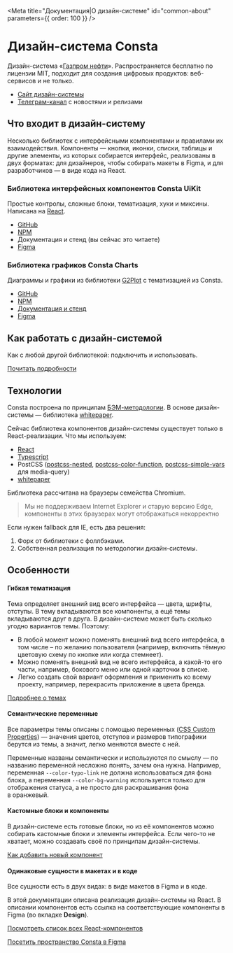 
<Meta title="Документация|О дизайн-системе" id="common-about" parameters={{ order: 100 }} />

# Дизайн-система Consta

Дизайн-система «[Газпром нефти](https://www.gazprom-neft.ru/)». Распространяется бесплатно по лицензии MIT, подходит для создания цифровых продуктов: веб-сервисов и не только.

- [Сайт дизайн-системы](http://consta.gazprom-neft.ru)
- [Телеграм-канал](https://t.me/consta_ui_releases) с новостями и релизами

## Что входит в дизайн-систему

Несколько библиотек с интерфейсными компонентами
и правилами их взаимодействия. Компоненты — кнопки, иконки, списки, таблицы и другие элементы, из которых собирается интерфейс, реализованы в двух форматах: для дизайнеров, чтобы собирать макеты в Figma, и для разработчиков — в виде кода на React.

### Библиотека интерфейсных компонентов Consta UiKit

Простые контролы, сложные блоки, тематизация, хуки и миксины. Написана на [React](https://reactjs.org/).

- [GitHub](https://github.com/gazprom-neft/consta-uikit)
- [NPM](https://www.npmjs.com/package/@consta/uikit)
- Документация и стенд (вы сейчас это читаете)
- [Figma](https://www.figma.com/community/file/853774806786762374)

### Библиотека графиков Consta Charts

Диаграммы и графики из библиотеки [G2Plot](https://g2plot.antv.vision/en) с тематизацией из Consta.

- [GitHub](https://github.com/gazprom-neft/consta-charts)
- [NPM](https://www.npmjs.com/package/@consta/charts)
- [Документация и стенд](https://consta-charts.vercel.app/)
- [Figma](https://www.figma.com/community/file/982611119114314434)

## Как работать с дизайн-системой

Как с любой другой библиотекой: подключить и использовать.

[Почитать подробности](?path=/docs/common-workflow--page)

## Технологии

Consta построена по принципам [БЭМ-методологии](https://ru.bem.info/).
В основе дизайн-системы — библиотека [whitepaper](https://github.com/whitepapertools).

Сейчас библиотека компонентов дизайн-системы существует только в React-реализации. Что мы используем:

- [React](https://reactjs.org/)
- [Typescript](https://www.typescriptlang.org/)
- PostCSS ([postcss-nested](https://github.com/postcss/postcss-nested), [postcss-color-function](https://github.com/postcss/postcss-color-function), [postcss-simple-vars](https://github.com/postcss/postcss-simple-vars) для media-query)
- [whitepaper](https://github.com/whitepapertools)

Библиотека рассчитана на браузеры семейства Chromium.

> Мы не поддерживаем Internet Explorer и старую версию Edge, компоненты в этих браузерах могут отображаться некорректно

Если нужен fallback для IE, есть два решения:

1. Форк от библиотеки с фоллбэками.
2. Собственная реализация по методологии дизайн-системы.

## Особенности

#### Гибкая тематизация

Тема определяет внешний вид всего интерфейса — цвета, шрифты, отступы. В тему вкладываются все компоненты, а ещё темы вкладываются друг в друга. В дизайн-системе
может быть сколько угодно вариантов темы. Поэтому:

- В любой момент можно поменять внешний вид всего интерфейса, в том числе – по желанию пользователя (например, включить тёмную цветовую схему по кнопке или когда стемнеет).
- Можно поменять внешний вид не всего интерфейса, а какой-то его части, например, бокового меню или одной карточки в списке.
- Легко создать свой вариант оформления и применить ко всему проекту, например, перекрасить приложение в цвета бренда.

[Подробнее о темах](?path=/docs/thematization-what-are-themes--page)

#### Семантические переменные

Все параметры темы описаны с помощью переменных ([CSS Custom Properties](https://developer.mozilla.org/ru/docs/Web/CSS/Using_CSS_custom_properties))&nbsp;— значения цветов, отступов и размеров типографики берутся из темы, а значит, легко меняются
вместе с ней.

Переменные названы семантически и используются по смыслу — по названию переменной
несложно понять, зачем она нужна. Например, переменная `--color-typo-link` не должна использоваться для фона блока, а переменная `--color-bg-warning` используется только для отображения статуса, а не просто для раскрашивания фона в оранжевый.

#### Кастомные блоки и компоненты

В дизайн-системе есть готовые блоки, но из её компонентов можно собирать кастомные блоки и элементы интерфейса. Если чего-то не хватает, можно создавать своё
по принципам дизайн-системы.

[Как добавить новый компонент](?path=/docs/common-addcomponent--page)

#### Одинаковые сущности в макетах и в коде

Все сущности есть в двух видах: в виде макетов в Figma и в коде.

В этой документации описана реализация дизайн-системы на React. В описании компонентов есть ссылка на соответствующие компоненты в Figma
(во вкладке **Design**).

[Посмотреть список всех React-компонентов](http://localhost:6006/?path=/docs/common-preview--page)

[Посетить пространство Consta в Figma](https://www.figma.com/@consta)
